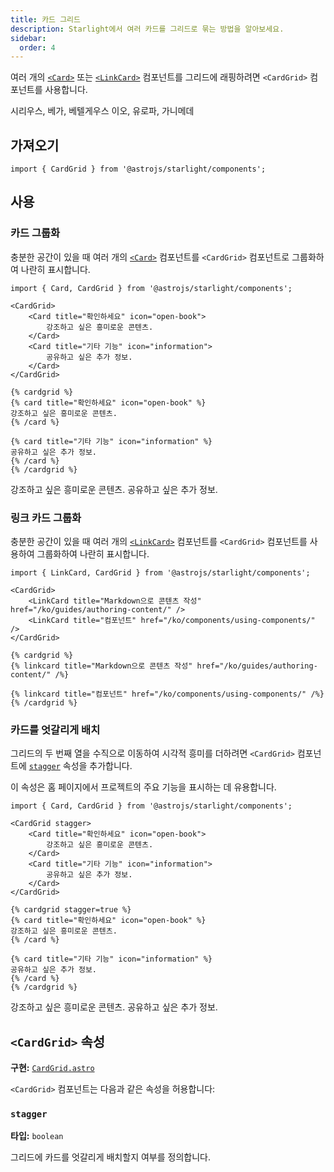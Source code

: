 ```yaml
---
title: 카드 그리드
description: Starlight에서 여러 카드를 그리드로 묶는 방법을 알아보세요.
sidebar:
  order: 4
---
```



여러 개의 [`<Card>`](/ko/components/cards/) 또는 [`<LinkCard>`](/ko/components/link-cards/) 컴포넌트를 그리드에 래핑하려면 `<CardGrid>` 컴포넌트를 사용합니다.


<Preview>

<CardGrid slot="preview">
  <Card title="별" icon="star">
		시리우스, 베가, 베텔게우스
	</Card>
	<Card title="달" icon="moon">
		이오, 유로파, 가니메데
	</Card>
</CardGrid>

</Preview>

## 가져오기

```tsx
import { CardGrid } from '@astrojs/starlight/components';
```

## 사용

### 카드 그룹화

충분한 공간이 있을 때 여러 개의 [`<Card>`](/ko/components/cards/) 컴포넌트를 `<CardGrid>` 컴포넌트로 그룹화하여 나란히 표시합니다.

<Preview>

```mdx {3,10}
import { Card, CardGrid } from '@astrojs/starlight/components';

<CardGrid>
	<Card title="확인하세요" icon="open-book">
		강조하고 싶은 흥미로운 콘텐츠.
	</Card>
	<Card title="기타 기능" icon="information">
		공유하고 싶은 추가 정보.
	</Card>
</CardGrid>
```

<Fragment slot="markdoc">

```markdoc {1,9}
{% cardgrid %}
{% card title="확인하세요" icon="open-book" %}
강조하고 싶은 흥미로운 콘텐츠.
{% /card %}

{% card title="기타 기능" icon="information" %}
공유하고 싶은 추가 정보.
{% /card %}
{% /cardgrid %}
```

</Fragment>

<CardGrid slot="preview">
	<Card title="확인하세요" icon="open-book">
		강조하고 싶은 흥미로운 콘텐츠.
	</Card>
	<Card title="기타 기능" icon="information">
		공유하고 싶은 추가 정보.
	</Card>
</CardGrid>

</Preview>

### 링크 카드 그룹화

충분한 공간이 있을 때 여러 개의 [`<LinkCard>`](/ko/components/link-cards/) 컴포넌트를 `<CardGrid>` 컴포넌트를 사용하여 그룹화하여 나란히 표시합니다.

<Preview>

```mdx {3,6}
import { LinkCard, CardGrid } from '@astrojs/starlight/components';

<CardGrid>
	<LinkCard title="Markdown으로 콘텐츠 작성" href="/ko/guides/authoring-content/" />
	<LinkCard title="컴포넌트" href="/ko/components/using-components/" />
</CardGrid>
```

<Fragment slot="markdoc">

```markdoc {1,5}
{% cardgrid %}
{% linkcard title="Markdown으로 콘텐츠 작성" href="/ko/guides/authoring-content/" /%}

{% linkcard title="컴포넌트" href="/ko/components/using-components/" /%}
{% /cardgrid %}
```

</Fragment>

<CardGrid slot="preview">
	<LinkCard title="Markdown으로 콘텐츠 작성" href="/ko/guides/authoring-content/" />
	<LinkCard title="컴포넌트" href="/ko/components/using-components/" />
</CardGrid>

</Preview>

### 카드를 엇갈리게 배치

그리드의 두 번째 열을 수직으로 이동하여 시각적 흥미를 더하려면 `<CardGrid>` 컴포넌트에 [`stagger`](#stagger) 속성을 추가합니다.

이 속성은 홈 페이지에서 프로젝트의 주요 기능을 표시하는 데 유용합니다.

<Preview>

```mdx "stagger"
import { Card, CardGrid } from '@astrojs/starlight/components';

<CardGrid stagger>
	<Card title="확인하세요" icon="open-book">
		강조하고 싶은 흥미로운 콘텐츠.
	</Card>
	<Card title="기타 기능" icon="information">
		공유하고 싶은 추가 정보.
	</Card>
</CardGrid>
```

<Fragment slot="markdoc">

```markdoc "stagger=true"
{% cardgrid stagger=true %}
{% card title="확인하세요" icon="open-book" %}
강조하고 싶은 흥미로운 콘텐츠.
{% /card %}

{% card title="기타 기능" icon="information" %}
공유하고 싶은 추가 정보.
{% /card %}
{% /cardgrid %}
```

</Fragment>

<CardGrid slot="preview" stagger>
	<Card title="확인하세요" icon="open-book">
		강조하고 싶은 흥미로운 콘텐츠.
	</Card>
	<Card title="기타 기능" icon="information">
		공유하고 싶은 추가 정보.
	</Card>
</CardGrid>

</Preview>

## `<CardGrid>` 속성

**구현:** [`CardGrid.astro`](https://github.com/withastro/starlight/blob/main/packages/starlight/user-components/CardGrid.astro)

`<CardGrid>` 컴포넌트는 다음과 같은 속성을 허용합니다:

### `stagger`

**타입:** `boolean`

그리드에 카드를 엇갈리게 배치할지 여부를 정의합니다.